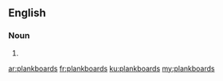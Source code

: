 ==English==

===Noun===
{{head|en}}

# {{plural of|plankboard}}

[[ar:plankboards]]
[[fr:plankboards]]
[[ku:plankboards]]
[[my:plankboards]]